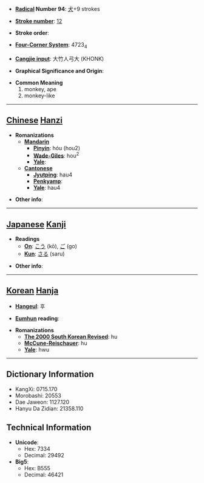* '''[[Wiktionary:Chinese radical index| Radical]] Number 94''': [[Wiktionary:Chinese radical index 犬|犬]]+9 strokes

* '''[[Wiktionary:Chinese total strokes index|Stroke number]]''': [[Wiktionary:Chinese total strokes index 12|12]]

* '''Stroke order''': 

* '''[[Wiktionary:Chinese four corner index|Four-Corner System]]''': 4723<sub>4</sub>

* '''[[Wiktionary:Chinese Cangjie index|Cangjie input]]''': 大竹人弓大 (KHONK)

* '''Graphical Significance and Origin''': 

* '''Common Meaning'''
*#monkey, ape
*# monkey-like


----

== [[Chinese]] [[Hanzi]] ==

* '''Romanizations'''
** '''[[Mandarin]]'''
*** '''[[Pinyin]]''': hóu (hou2)
*** '''[[Wade-Giles]]''': hou<sup>2</sup>
*** '''[[Yale]]''': 
** '''[[Cantonese]]'''
*** '''[[Jyutping]]''': hau4
*** '''[[Penkyamp]]''': 
*** '''[[Yale]]''': hau4

* '''Other info''': 

----

== [[Japanese]] [[Kanji]] ==

* '''Readings'''
** '''[[On]]''': [[こう]] (kō), [[ご]] (go)
** '''[[Kun]]''': [[さる]] (saru)

* '''Other info''':  

----

== [[Korean]] [[Hanja]] ==

* '''[[Hangeul]]''': 후

* '''[[Eumhun]] reading''': 

* '''Romanizations'''
** '''[[The 2000 South Korean Revised Romanization|The 2000 South Korean Revised]]''': hu
** '''[[McCune-Reischauer]]''': hu
** '''[[Yale]]''': hwu

----

== Dictionary Information ==

* KangXi: 0715.170
* Morobashi: 20553
* Dae Jaweon: 1127.120
* Hanyu Da Zidian: 21358.110

== Technical Information ==

* '''Unicode''':
** Hex: 7334
** Decimal: 29492
* '''Big5''':
** Hex: B555
** Decimal: 46421
